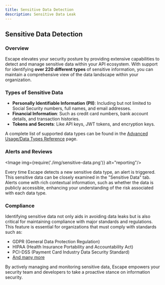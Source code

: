 ```yaml
---
title: Sensitive Data Detection
description: Sensitive Data Leak
---
```



## Sensitive Data Detection

### Overview

Escape elevates your security posture by providing extensive capabilities to detect and manage sensitive data within your API ecosystem. With support for identifying **over 220 different types** of sensitive information, you can maintain a comprehensive view of the data landscape within your organization.

### Types of Sensitive Data

- **Personally Identifiable Information (PII)**: Including but not limited to Social Security numbers, full names, and email addresses.
- **Financial Information**: Such as credit card numbers, bank account details, and transaction histories.
- **Tokens and Secrets**: Like API keys, JWT tokens, and encryption keys.

A complete list of supported data types can be found in the [Advanced Usage/Data Types Reference](/dast/advanced-usage/data-types-reference) page.

### Alerts and Reviews

<Image img={require('./img/sensitive-data.png')} alt="reporting"/>

Every time Escape detects a new sensitive data type, an alert is triggered. This sensitive data can be closely examined in the "Sensitive Data" tab. Alerts come with rich contextual information, such as whether the data is publicly accessible, enhancing your understanding of the risk associated with each data type.

### Compliance

Identifying sensitive data not only aids in avoiding data leaks but is also critical for maintaining compliance with major standards and regulations. This feature is essential for organizations that must comply with standards such as:
- GDPR (General Data Protection Regulation)
- HIPAA (Health Insurance Portability and Accountability Act)
- PCI-DSS (Payment Card Industry Data Security Standard)
- [And many more](https://docs.escape.tech/features/compliance)

By actively managing and monitoring sensitive data, Escape empowers your security team and developers to take a proactive stance on information security.

